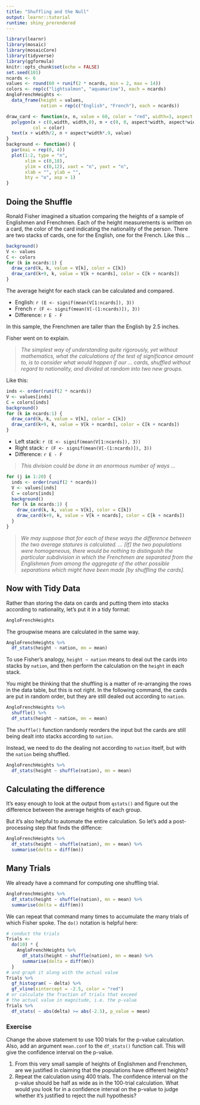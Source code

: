 ```yaml
---
title: "Shuffling and the Null"
output: learnr::tutorial
runtime: shiny_prerendered
---
```


```r
library(learnr)
library(mosaic)
library(mosaicCore)
library(tidyverse)
library(ggformula)
knitr::opts_chunk$set(echo = FALSE)
set.seed(101)
ncards <- 6
values <- round(60 + runif(2 * ncards, min = 2, max = 14))
colors <- rep(c("lightsalmon", "aquamarine"), each = ncards)
AngloFrenchHeights <- 
  data_frame(height = values, 
             nation = rep(c("English", "French"), each = ncards))
```

```r
draw_card <- function(x, n, value = 60, color = "red", width=3, aspect = 5/3 ) {
  polygon(x + c(0,width, width,0), n + c(0, 0, aspect*width, aspect*width),
          col = color)
  text(x + width/2, n + aspect*width*.9, value)
}
background <- function() {
  par(mai = rep(0, 4))
  plot(1:2, type = "n", 
       xlim = c(0,18), 
       ylim = c(0,12), xaxt = "n", yaxt = "n",
       xlab = "", ylab = "",
       bty = "o", asp = 1)
}
```

## Doing the Shuffle

Ronald Fisher imagined a situation comparing the heights of a sample of Englishmen and Frenchmen. Each of the height measurements is written on a card, the color of the card indicating the nationality of the person. There are two stacks of cards, one for the English, one for the French. Like this ...
```r
background()
V <- values
C <- colors
for (k in ncards:1) {
  draw_card(k, k, value = V[k], color = C[k])
  draw_card(k+9, k, value = V[k + ncards], color = C[k + ncards])
}
```

The average height for each stack can be calculated and compared. 

- English: `r (E <- signif(mean(V[1:ncards]), 3))`
- French `r (F <- signif(mean(V[-(1:ncards)]), 3))`
- Difference: `r E - F`

In this sample, the Frenchmen are taller than the English by 2.5 inches. 


Fisher went on to explain.

> *The simplest way of understanding quite rigorously, yet without mathematics, what the calculations of the test of significance amount to, is to consider what would happen if our ... cards, shuffled without regard to nationality, and divided at random into two new groups.*

Like this:


```r
inds <- order(runif(2 * ncards))
V <- values[inds]
C = colors[inds]
background()
for (k in ncards:1) {
  draw_card(k, k, value = V[k], color = C[k])
  draw_card(k+9, k, value = V[k + ncards], color = C[k + ncards])
}
```

- Left stack: `r (E <- signif(mean(V[1:ncards]), 3))`
- Right stack: `r (F <- signif(mean(V[-(1:ncards)]), 3))`
- Difference: `r E - F`


> *This division could be done in an enormous number of ways ... *


```r
for (j in 1:20) {
  inds <- order(runif(2 * ncards))
  V <- values[inds]
  C = colors[inds]
  background()
  for (k in ncards:1) {
    draw_card(k, k, value = V[k], color = C[k])
    draw_card(k+9, k, value = V[k + ncards], color = C[k + ncards])
  }
}
```


> *We may suppose that for each of these ways the difference between the two average statures is calculated. ... [If] the two populations were homogeneous, there would be nothing to distinguish the particular subdivision in which the Frenchmen are separated from the Englishmen from among the aggregate of the other possible separations which might have been made [by shuffling the cards].*

## Now with Tidy Data

Rather than storing the data on cards and putting them into stacks according to nationality, let's put it in a tidy format:

```r
AngloFrenchHeights
```

The groupwise means are calculated in the same way.

```r
AngloFrenchHeights %>%
  df_stats(height ~ nation, mn = mean)
```

To use Fisher's analogy, `height ~ nation` means to deal out the cards into stacks by `nation`, and then perform the calculation on the `height` in each stack. 

You might be thinking that the shuffling is a matter of re-arranging the rows in the data table, but this is not right. In the following command, the cards are put in random order, but they are still dealed out according to `nation`.

```r
AngloFrenchHeights %>%
  shuffle() %>%
  df_stats(height ~ nation, mn = mean)
```

The `shuffle()` function randomly reorders the input but the cards are still being dealt into stacks according to `nation`. 

Instead, we need to do the dealing not according to `nation` itself, but with the `nation` being shuffled.

```r
AngloFrenchHeights %>%
  df_stats(height ~ shuffle(nation), mn = mean)
```

## Calculating the difference

It's easy enough to look at the output from `qstats()` and figure out the difference between the average heights of each group.

But it's also helpful to automate the entire calculation. So let's add a post-processing step that finds the diffence:

```r
AngloFrenchHeights %>%
  df_stats(height ~ shuffle(nation), mn = mean) %>%
  summarise(delta = diff(mn))
```


## Many Trials

We already have a command for computing one shuffling trial.

```r
AngloFrenchHeights %>%
  df_stats(height ~ shuffle(nation), mn = mean) %>%
  summarise(delta = diff(mn))
```

We can repeat that command many times to accumulate the many trials of which Fisher spoke. The `do()` notation is helpful here:

```r
# conduct the trials
Trials <- 
  do(10) * {
    AngloFrenchHeights %>%
      df_stats(height ~ shuffle(nation), mn = mean) %>%
      summarise(delta = diff(mn))
  }
# and graph it along with the actual value
Trials %>% 
  gf_histogram( ~ delta) %>%
  gf_vline(xintercept = -2.5, color = "red")
# or calculate the fraction of trials that exceed
# the actual value in magnitude, i.e. the p-value
Trials %>%
  df_stats( ~ abs(delta) >= abs(-2.5), p_value = mean)
```

### Exercise

Change the above statement to use 100 trials for the p-value calculation. Also, add an argument `mean.conf` to the `df_stats()` function call. This will give the confidence interval on the p-value.

1. From this very small sample of heights of Englishmen and Frenchmen, are we justified in claiming that the populations have different heights?
2. Repeat the calculation using 400 trials. The confidence interval on the p-value should be half as wide as in the 100-trial calculation. What would you look for in a confidence interval on the p-value to judge whether it's justified to reject the null hypothesis?
